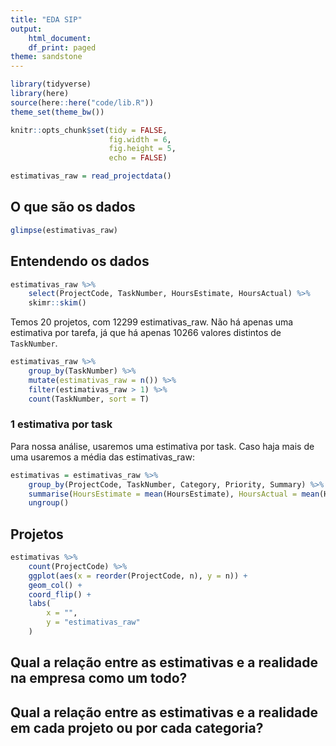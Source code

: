 ```yaml
---
title: "EDA SIP"
output:
    html_document:
    df_print: paged
theme: sandstone
---
```


```r
library(tidyverse)
library(here)
source(here::here("code/lib.R"))
theme_set(theme_bw())

knitr::opts_chunk$set(tidy = FALSE,
                      fig.width = 6,
                      fig.height = 5,
                      echo = FALSE)

```

```r
estimativas_raw = read_projectdata()
```

## O que são os dados

```r
glimpse(estimativas_raw)
```

## Entendendo os dados

```r
estimativas_raw %>% 
    select(ProjectCode, TaskNumber, HoursEstimate, HoursActual) %>% 
    skimr::skim()
```

Temos 20 projetos, com 12299 estimativas_raw. Não há apenas uma estimativa por tarefa, já que há apenas 10266 valores distintos de `TaskNumber`.

```r
estimativas_raw %>% 
    group_by(TaskNumber) %>% 
    mutate(estimativas_raw = n()) %>% 
    filter(estimativas_raw > 1) %>% 
    count(TaskNumber, sort = T)
```

### 1 estimativa por task

Para nossa análise, usaremos uma estimativa por task. Caso haja mais de uma usaremos a média das estimativas_raw:

```r
estimativas = estimativas_raw %>% 
    group_by(ProjectCode, TaskNumber, Category, Priority, Summary) %>% 
    summarise(HoursEstimate = mean(HoursEstimate), HoursActual = mean(HoursActual)) %>% 
    ungroup()
```

## Projetos

```r
estimativas %>% 
    count(ProjectCode) %>% 
    ggplot(aes(x = reorder(ProjectCode, n), y = n)) + 
    geom_col() + 
    coord_flip() + 
    labs(
        x = "", 
        y = "estimativas_raw"
    )
```

## Qual a relação entre as estimativas e a realidade na empresa como um todo?


## Qual a relação entre as estimativas e a realidade em cada projeto ou por cada categoria? 

